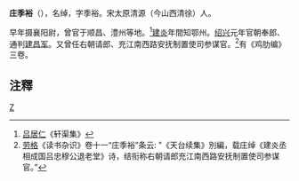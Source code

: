 '''庄季裕'''（{{bd|?||?|}}），名绰，字季裕。宋太原清源（今山西清徐）人。

早年摄襄阳尉，曾官于顺昌、澧州等地。<ref>[[吕居仁|吕居仁]]《轩渠集》</ref>[[建炎|建炎]]年間知鄂州。[[绍兴|绍兴]]元年官朝奉郎、通判[[建昌军|建昌军]]。又曾任右朝请郎、充江南西路安抚制置使司参谋官。<ref>[[劳格|劳格]]《读书杂识》卷十一“庄季裕”条云: "《天台续集》別編，载庄绰《建炎丞相成国吕忠穆公退老堂》诗，结衔称右朝请郎充江南西路安抚制置使司参谋官。”</ref>有《鸡肋编》三卷。

==注釋==
{{reflist}}
[[category:宋朝官員|Z]]